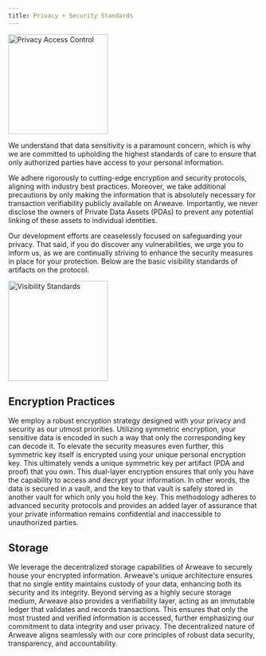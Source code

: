 ```yaml
---
title: Privacy + Security Standards
---
```


<img
  height="200"
  src="/assets/core-concepts/privacy-access-control.png"
  alt="Privacy Access Control"
/>

We understand that data sensitivity is a paramount concern, which is why we are committed to upholding the highest standards of care to ensure that only authorized parties have access to your personal information.

We adhere rigorously to cutting-edge encryption and security protocols, aligning with industry best practices. Moreover, we take additional precautions by only making the information that is absolutely necessary for transaction verifiability publicly available on Arweave. Importantly, we never disclose the owners of Private Data Assets (PDAs) to prevent any potential linking of these assets to individual identities.

Our development efforts are ceaselessly focused on safeguarding your privacy. That said, if you do discover any vulnerabilities, we urge you to inform us, as we are continually striving to enhance the security measures in place for your protection. Below are the basic visibility standards of artifacts on the protocol.

<img
  height="200"
  src="/assets/core-concepts/privacy-visibility-standards.png"
  alt="Visibility Standards"
/>

## Encryption Practices

We employ a robust encryption strategy designed with your privacy and security as our utmost priorities. Utilizing symmetric encryption, your sensitive data is encoded in such a way that only the corresponding key can decode it. To elevate the security measures even further, this symmetric key itself is encrypted using your unique personal encryption key. This ultimately vends a unique symmetric key per artifact (PDA and proof) that you own. This dual-layer encryption ensures that only you have the capability to access and decrypt your information. In other words, the data is secured in a vault, and the key to that vault is safely stored in another vault for which only you hold the key. This methodology adheres to advanced security protocols and provides an added layer of assurance that your private information remains confidential and inaccessible to unauthorized parties.

## Storage

We leverage the decentralized storage capabilities of Arweave to securely house your encrypted information. Arweave's unique architecture ensures that no single entity maintains custody of your data, enhancing both its security and its integrity. Beyond serving as a highly secure storage medium, Arweave also provides a verifiability layer, acting as an immutable ledger that validates and records transactions. This ensures that only the most trusted and verified information is accessed, further emphasizing our commitment to data integrity and user privacy. The decentralized nature of Arweave aligns seamlessly with our core principles of robust data security, transparency, and accountability.
